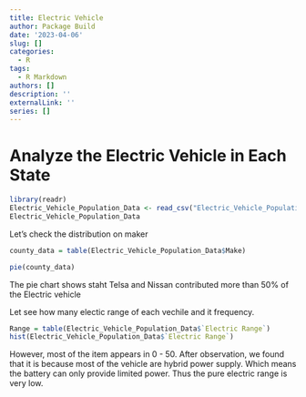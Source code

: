 ```yaml
---
title: Electric Vehicle
author: Package Build
date: '2023-04-06'
slug: []
categories:
  - R
tags:
  - R Markdown
authors: []
description: ''
externalLink: ''
series: []
---
```


# Analyze the Electric Vehicle in Each State

```r
library(readr)
Electric_Vehicle_Population_Data <- read_csv("Electric_Vehicle_Population_Data.csv")
Electric_Vehicle_Population_Data
```

Let's check the distribution on maker

```r
county_data = table(Electric_Vehicle_Population_Data$Make)

pie(county_data)
```

The pie chart shows staht Telsa and Nissan contributed more than 50% of the Electric vehicle 

Let see how many electic range of each vechile and it frequency.
```r
Range = table(Electric_Vehicle_Population_Data$`Electric Range`)
hist(Electric_Vehicle_Population_Data$`Electric Range`)
```

However, most of the item appears in 0 - 50. After observation, we found that it is because most of the vehicle are hybrid power supply. Which means the battery can only provide limited power. Thus the pure electric range is very low.


